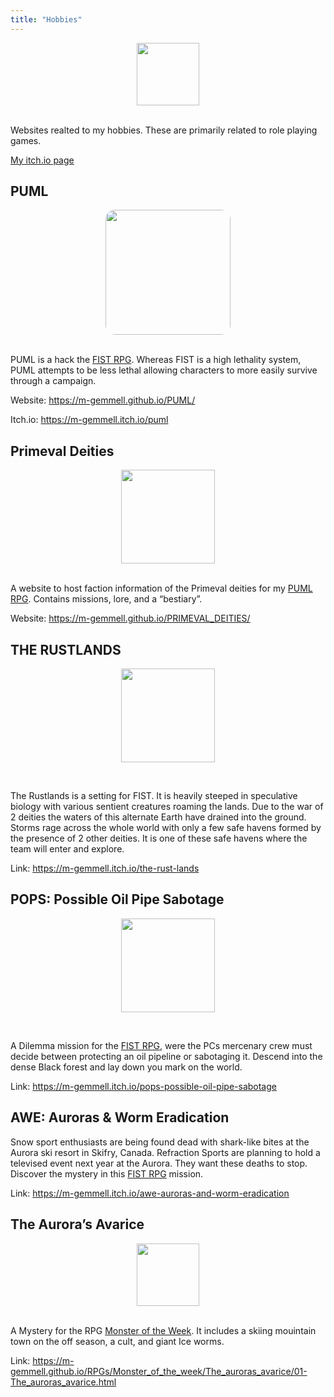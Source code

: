 ```yaml
---
title: "Hobbies"
---
```

<center>
![](images/wave_of_inspiration.png){style="width:100px"}
</center>
<br>
Websites realted to my hobbies. These are primarily related to role playing games.

[My itch.io page](https://m-gemmell.itch.io/)

## PUML
<center>
![](images/PUML_itch_civer.png){style="width:200px; border-radius:15px"}
</center>
<br>
PUML is a hack the [FIST RPG](https://claymorerpgs.itch.io/fist). Whereas FIST is a high lethality system, PUML attempts to be less lethal allowing characters to more easily survive through a campaign.

Website: [https://m-gemmell.github.io/PUML/](https://m-gemmell.github.io/PUML/)

Itch.io: [https://m-gemmell.itch.io/puml](https://m-gemmell.itch.io/puml)

## Primeval Deities

<center>
![](images/primeval_deities.png){style="width:150px"}
</center>
<br>
A website to host faction information of the Primeval deities for my [PUML RPG](https://claymorerpgs.itch.io/fist). Contains missions, lore, and a "bestiary".

Website: [https://m-gemmell.github.io/PRIMEVAL_DEITIES/](https://m-gemmell.github.io/PRIMEVAL_DEITIES/)

## THE RUSTLANDS
<center>
![](images/RUSTLANDS_LOGO.png){style="width:150px"}
</center>
<br>

The Rustlands is a setting for FIST. It is heavily steeped in speculative biology with various sentient creatures roaming the lands. Due to the war of 2 deities the waters of this alternate Earth have drained into the ground. Storms rage across the whole world with only a few safe havens formed by the presence of 2 other deities. It is one of these safe havens where the team will enter and explore.

Link: [https://m-gemmell.itch.io/the-rust-lands](https://m-gemmell.itch.io/the-rust-lands)

## POPS: Possible Oil Pipe Sabotage
<center>
![](images/M-POPS.png){style="width:150px"}
</center>
<br>

A Dilemma mission for the [FIST RPG](https://claymorerpgs.itch.io/fist), were the PCs mercenary crew must decide between protecting an oil pipeline or sabotaging it. Descend into the dense Black forest and lay down you mark on the world.

Link: [https://m-gemmell.itch.io/pops-possible-oil-pipe-sabotage](https://m-gemmell.itch.io/pops-possible-oil-pipe-sabotage)

## AWE: Auroras & Worm Eradication
Snow sport enthusiasts are being found dead with shark-like bites at the Aurora ski resort in Skifry, Canada. Refraction Sports are planning to hold a televised event next year at the Aurora. They want these deaths to stop. Discover the mystery in this [FIST RPG](https://claymorerpgs.itch.io/fist) mission.

Link: [https://m-gemmell.itch.io/awe-auroras-and-worm-eradication](https://m-gemmell.itch.io/awe-auroras-and-worm-eradication)

## The Aurora's Avarice

<center>
![](images/aurora.png){style="width:100px"}
</center>
<br>
A Mystery for the RPG [Monster of the Week](https://evilhat.com/product/monster-of-the-week/). It includes a skiing mouintain town on the off season, a cult, and giant Ice worms.

Link: [https://m-gemmell.github.io/RPGs/Monster_of_the_week/The_auroras_avarice/01-The_auroras_avarice.html](https://m-gemmell.github.io/RPGs/Monster_of_the_week/The_auroras_avarice/01-The_auroras_avarice.html)



